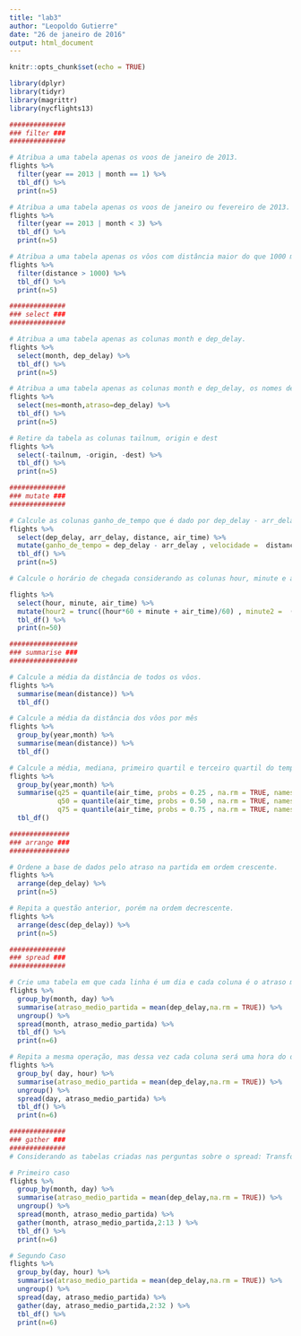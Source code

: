 ```yaml
---
title: "lab3"
author: "Leopoldo Gutierre"
date: "26 de janeiro de 2016"
output: html_document
---
```


```r
knitr::opts_chunk$set(echo = TRUE)
```


```r
library(dplyr)
library(tidyr)
library(magrittr)
library(nycflights13)

##############
### filter ###
##############

# Atribua a uma tabela apenas os voos de janeiro de 2013.
flights %>%
  filter(year == 2013 | month == 1) %>%
  tbl_df() %>% 
  print(n=5)

# Atribua a uma tabela apenas os voos de janeiro ou fevereiro de 2013.
flights %>%
  filter(year == 2013 | month < 3) %>%
  tbl_df() %>% 
  print(n=5)

# Atribua a uma tabela apenas os vôos com distância maior do que 1000 milhas.
flights %>%
  filter(distance > 1000) %>%
  tbl_df() %>% 
  print(n=5)

##############
### select ###
##############

# Atribua a uma tabela apenas as colunas month e dep_delay.
flights %>%
  select(month, dep_delay) %>%
  tbl_df() %>% 
  print(n=5)

# Atribua a uma tabela apenas as colunas month e dep_delay, os nomes dessas colunas devem ser mese atraso.
flights %>%
  select(mes=month,atraso=dep_delay) %>%
  tbl_df() %>% 
  print(n=5)

# Retire da tabela as colunas tailnum, origin e dest
flights %>%
  select(-tailnum, -origin, -dest) %>%
  tbl_df() %>% 
  print(n=5)

##############
### mutate ###
##############

# Calcule as colunas ganho_de_tempo que é dado por dep_delay - arr_delay  e velocidade dada por distance / air_time * 60.
flights %>%  
  select(dep_delay, arr_delay, distance, air_time) %>% 
  mutate(ganho_de_tempo = dep_delay - arr_delay , velocidade =  distance / air_time * 60) %>% 
  tbl_df() %>% 
  print(n=5)

# Calcule o horário de chegada considerando as colunas hour, minute e air_time. A tabela deve conter duas colunas novas: hour2 com a hora de chegada e minute2 com o minuto de chegada.

flights %>%  
  select(hour, minute, air_time) %>% 
  mutate(hour2 = trunc((hour*60 + minute + air_time)/60) , minute2 =  (hour*60 + minute + air_time) - trunc((hour*60 + minute + air_time)/60)*60 ) %>% 
  tbl_df() %>% 
  print(n=50)

#################
### summarise ###
#################

# Calcule a média da distância de todos os vôos.
flights %>%  
  summarise(mean(distance)) %>% 
  tbl_df()

# Calcule a média da distância dos vôos por mês
flights %>%  
  group_by(year,month) %>%
  summarise(mean(distance)) %>% 
  tbl_df()

# Calcule a média, mediana, primeiro quartil e terceiro quartil do tempo de viagem por mês.
flights %>%  
  group_by(year,month) %>%
  summarise(q25 = quantile(air_time, probs = 0.25 , na.rm = TRUE, names = FALSE),
            q50 = quantile(air_time, probs = 0.50 , na.rm = TRUE, names = FALSE),
            q75 = quantile(air_time, probs = 0.75 , na.rm = TRUE, names = FALSE)) %>% 
  tbl_df()

###############
### arrange ###
###############

# Ordene a base de dados pelo atraso na partida em ordem crescente.
flights %>%
  arrange(dep_delay) %>% 
  print(n=5)

# Repita a questão anterior, porém na ordem decrescente.
flights %>%
  arrange(desc(dep_delay)) %>% 
  print(n=5)

##############
### spread ###
##############

# Crie uma tabela em que cada linha é um dia e cada coluna é o atraso médio de partida por mês.
flights %>%
  group_by(month, day) %>%
  summarise(atraso_medio_partida = mean(dep_delay,na.rm = TRUE)) %>%
  ungroup() %>%
  spread(month, atraso_medio_partida) %>% 
  tbl_df() %>% 
  print(n=6)

# Repita a mesma operação, mas dessa vez cada coluna será uma hora do dia.
flights %>%
  group_by( day, hour) %>%
  summarise(atraso_medio_partida = mean(dep_delay,na.rm = TRUE)) %>%
  ungroup() %>%
  spread(day, atraso_medio_partida) %>% 
  tbl_df() %>% 
  print(n=6)

##############
### gather ###
##############
# Considerando as tabelas criadas nas perguntas sobre o spread: Transforme-as em um formato tidy.

# Primeiro caso
flights %>%
  group_by(month, day) %>%
  summarise(atraso_medio_partida = mean(dep_delay,na.rm = TRUE)) %>%
  ungroup() %>%
  spread(month, atraso_medio_partida) %>% 
  gather(month, atraso_medio_partida,2:13 ) %>% 
  tbl_df() %>% 
  print(n=6)

# Segundo Caso
flights %>%
  group_by(day, hour) %>%
  summarise(atraso_medio_partida = mean(dep_delay,na.rm = TRUE)) %>%
  ungroup() %>%
  spread(day, atraso_medio_partida) %>% 
  gather(day, atraso_medio_partida,2:32 ) %>% 
  tbl_df() %>% 
  print(n=6)
```
